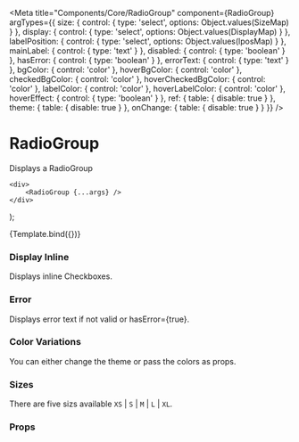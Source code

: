 
<Meta
    title="Components/Core/RadioGroup"
    component={RadioGroup}
    argTypes={{
        size: {
            control: {
                type: 'select',
                options: Object.values(SizeMap)
            }
        },
        display: {
            control: {
                type: 'select',
                options: Object.values(DisplayMap)
            }
        },
        labelPosition: {
            control: {
                type: 'select',
                options: Object.values(lposMap)
            }
        },
        mainLabel: {
            control: { type: 'text' }
        },
        disabled: {
            control: { type: 'boolean' }
        },
        hasError: {
            control: { type: 'boolean' }
        },
        errorText: {
            control: { type: 'text' }
        },
        bgColor: {
            control: 'color'
        },
        hoverBgColor: {
            control: 'color'
        },
        checkedBgColor: {
            control: 'color'
        },
        hoverCheckedBgColor: {
            control: 'color'
        },
        labelColor: {
            control: 'color'
        },
        hoverLabelColor: {
            control: 'color'
        },
        hoverEffect: {
            control: { type: 'boolean' }
        },
        ref: {
            table: {
                disable: true
            }
        },
        theme: {
            table: {
                disable: true
            }
        },
        onChange: {
            table: {
                disable: true
            }
        }
    }}
/>

# RadioGroup

Displays a RadioGroup

    <div>
        <RadioGroup {...args} />
    </div>
);

<Preview>
    <Story
        name="RadioGroup"
        args={{
            display: 'block',
            options: [
                { id: '1', label: '1', value: 1 },
                { id: '2', label: '2', value: 2 },
                { id: '3', label: '3', value: 3 }
            ],
            mainLabel: 'radio Group Label'
        }}
    >
        {Template.bind({})}
    </Story>
</Preview>

### Display Inline

Displays inline Checkboxes.

<Preview withToolbar>
    <div>
        <RadioGroup
            display="inline"
            options={[
                { id: '1', label: '1', value: 1 },
                { id: '2', label: '2', value: 2 },
                { id: '3', label: '3', value: 3 }
            ]}
            mainLabel="radio Group Label"
        />
    </div>
</Preview>

### Error

Displays error text if not valid or hasError={true}.

<Preview withToolbar>
    <div>
        <RadioGroup
            display="inline"
            hasError={true}
            errorText="Please select any"
            options={[
                { id: '1', label: '1', value: 1 },
                { id: '2', label: '2', value: 2 },
                { id: '3', label: '3', value: 3 }
            ]}
            mainLabel="radio Group Label"
            showSelectAll={true}
        />
    </div>
</Preview>

### Color Variations

You can either change the theme or pass the colors as props.

<Preview withToolbar>
    <div style={{ display: 'flex', flexWrap: 'wrap', justifyContent: 'space-around' }}>
        <RadioGroup
            display="block"
            options={[
                { id: '1', label: '1', value: 1 },
                { id: '2', label: '2', value: 2 },
                { id: '3', label: '3', value: 3 }
            ]}
            mainLabel="radio Group Label"
            bgColor="#37d5d3"
            labelColor="blue"
        />
        <RadioGroup
            display="block"
            options={[
                { id: '1', label: '1', value: 1 },
                { id: '2', label: '2', value: 2 },
                { id: '3', label: '3', value: 3 }
            ]}
            mainLabel="radio Group Label"
            bgColor="red"
            labelColor="green"
        />
        <RadioGroup
            display="block"
            options={[
                { id: '1', label: '1', value: 1 },
                { id: '2', label: '2', value: 2 },
                { id: '3', label: '3', value: 3 }
            ]}
            mainLabel="radio Group Label"
            bgColor="green"
            labelColor="red"
        />
    </div>
</Preview>

### Sizes

There are five sizs available `XS` | `S` | `M` | `L` | `XL`.

<Preview withToolbar>
    <div style={{ display: 'flex', flexWrap: 'wrap', justifyContent: 'space-around' }}>
        <RadioGroup
            display="inline"
            size="XS"
            options={[
                { id: '1', label: '1', value: 1 },
                { id: '2', label: '2', value: 2 },
                { id: '3', label: '3', value: 3 }
            ]}
            mainLabel="radio Group Label"
        />
        <RadioGroup
            display="inline"
            size="S"
            options={[
                { id: '1', label: '1', value: 1 },
                { id: '2', label: '2', value: 2 },
                { id: '3', label: '3', value: 3 }
            ]}
            mainLabel="radio Group Label"
        />
        <RadioGroup
            display="inline"
            size="M"
            options={[
                { id: '1', label: '1', value: 1 },
                { id: '2', label: '2', value: 2 },
                { id: '3', label: '3', value: 3 }
            ]}
            mainLabel="radio Group Label"
        />
        <RadioGroup
            display="inline"
            size="L"
            options={[
                { id: '1', label: '1', value: 1 },
                { id: '2', label: '2', value: 2 },
                { id: '3', label: '3', value: 3 }
            ]}
            mainLabel="radio Group Label"
        />
        <RadioGroup
            display="inline"
            size="XL"
            options={[
                { id: '1', label: '1', value: 1 },
                { id: '2', label: '2', value: 2 },
                { id: '3', label: '3', value: 3 }
            ]}
            mainLabel="radio Group Label"
        />
    </div>
</Preview>

### Props

<Props story="RadioGroup" />
